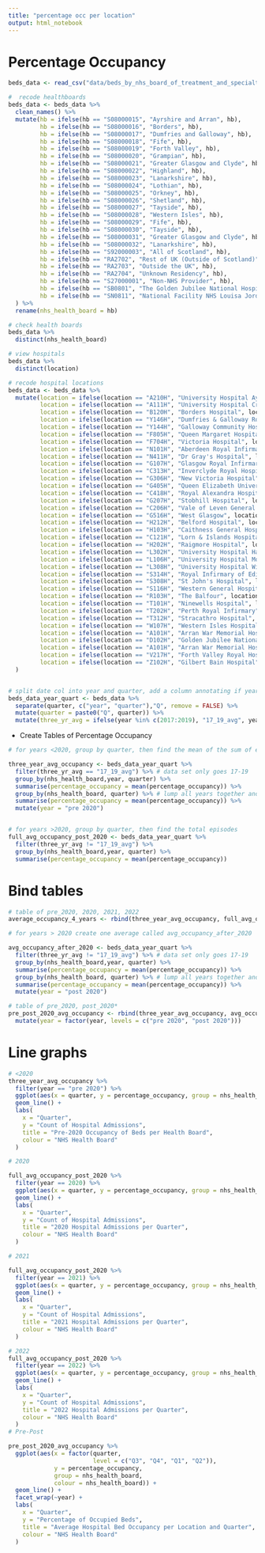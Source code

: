 ```yaml
---
title: "percentage occ per location"
output: html_notebook
---
```


# Percentage Occupancy

```r
beds_data <- read_csv("data/beds_by_nhs_board_of_treatment_and_specialty.csv")
```


```r
#  recode healthboards
beds_data <- beds_data %>% 
  clean_names() %>% 
  mutate(hb = ifelse(hb == "S08000015", "Ayrshire and Arran", hb),
         hb = ifelse(hb == "S08000016", "Borders", hb),
         hb = ifelse(hb == "S08000017", "Dumfries and Galloway", hb),
         hb = ifelse(hb == "S08000018", "Fife", hb),
         hb = ifelse(hb == "S08000019", "Forth Valley", hb),
         hb = ifelse(hb == "S08000020", "Grampian", hb),
         hb = ifelse(hb == "S08000021", "Greater Glasgow and Clyde", hb),
         hb = ifelse(hb == "S08000022", "Highland", hb),
         hb = ifelse(hb == "S08000023", "Lanarkshire", hb),
         hb = ifelse(hb == "S08000024", "Lothian", hb),
         hb = ifelse(hb == "S08000025", "Orkney", hb),
         hb = ifelse(hb == "S08000026", "Shetland", hb),
         hb = ifelse(hb == "S08000027", "Tayside", hb),
         hb = ifelse(hb == "S08000028", "Western Isles", hb),
         hb = ifelse(hb == "S08000029", "Fife", hb),
         hb = ifelse(hb == "S08000030", "Tayside", hb),
         hb = ifelse(hb == "S08000031", "Greater Glasgow and Clyde", hb),
         hb = ifelse(hb == "S08000032", "Lanarkshire", hb),
         hb = ifelse(hb == "S92000003", "All of Scotland", hb),
         hb = ifelse(hb == "RA2702", "Rest of UK (Outside of Scotland)", hb),
         hb = ifelse(hb == "RA2703", "Outside the UK", hb),
         hb = ifelse(hb == "RA2704", "Unknown Residency", hb),
         hb = ifelse(hb == "S27000001", "Non-NHS Provider", hb),
         hb = ifelse(hb == "SB0801", "The Golden Jubilee National Hospital", hb),
         hb = ifelse(hb == "SN0811", "National Facility NHS Louisa Jordan", hb),
  ) %>%
  rename(nhs_health_board = hb) 
```

```r
# check health boards
beds_data %>% 
  distinct(nhs_health_board)
```

```r
# view hospitals
beds_data %>% 
  distinct(location)


```


```r
# recode hospital locations
beds_data <- beds_data %>% 
  mutate(location = ifelse(location == "A210H", "University Hospital Ayr", location),
         location = ifelse(location == "A111H", "University Hospital Crosshouse", location),
         location = ifelse(location == "B120H", "Borders Hospital", location),
         location = ifelse(location == "Y146H", "Dumfries & Galloway Royal Infirmary", location),
         location = ifelse(location == "Y144H", "Galloway Community Hospital", location),
         location = ifelse(location == "F805H", "Queen Margaret Hospital", location),
         location = ifelse(location == "F704H", "Victoria Hospital", location),
         location = ifelse(location == "N101H", "Aberdeen Royal Infirmary", location),
         location = ifelse(location == "N411H", "Dr Gray's Hospital", location),
         location = ifelse(location == "G107H", "Glasgow Royal Infirmary", location),
         location = ifelse(location == "C313H", "Inverclyde Royal Hospital", location),
         location = ifelse(location == "G306H", "New Victoria Hospital", location),
         location = ifelse(location == "G405H", "Queen Elizabeth University Hospital", location),
         location = ifelse(location == "C418H", "Royal Alexandra Hospital", location),
         location = ifelse(location == "G207H", "Stobhill Hospital", location),
         location = ifelse(location == "C206H", "Vale of Leven General Hospital", location),
         location = ifelse(location == "G516H", "West Glasgow", location),
         location = ifelse(location == "H212H", "Belford Hospital", location),
         location = ifelse(location == "H103H", "Caithness General Hospital", location),
         location = ifelse(location == "C121H", "Lorn & Islands Hospital", location),
         location = ifelse(location == "H202H", "Raigmore Hospital", location),
         location = ifelse(location == "L302H", "University Hospital Hairmyres", location),
         location = ifelse(location == "L106H", "University Hospital Monklands", location),
         location = ifelse(location == "L308H", "University Hospital Wishaw", location),
         location = ifelse(location == "S314H", "Royal Infirmary of Edinburgh at Little France", location),
         location = ifelse(location == "S308H", "St John's Hospital", location),
         location = ifelse(location == "S116H", "Western General Hospital", location),
         location = ifelse(location == "R103H", "The Balfour", location),
         location = ifelse(location == "T101H", "Ninewells Hospital", location),
         location = ifelse(location == "T202H", "Perth Royal Infirmary", location),
         location = ifelse(location == "T312H", "Stracathro Hospital", location),
         location = ifelse(location == "W107H", "Western Isles Hospital", location),
         location = ifelse(location == "A101H", "Arran War Memorial Hospital", location),
         location = ifelse(location == "D102H", "Golden Jubilee National Hospital", location),
         location = ifelse(location == "A101H", "Arran War Memorial Hospital", location),
         location = ifelse(location == "V217H", "Forth Valley Royal Hospital", location),
         location = ifelse(location == "Z102H", "Gilbert Bain Hospital", location),
  )



```





```r
# split date col into year and quarter, add a column annotating if year <2020
beds_data_year_quart <- beds_data %>% 
  separate(quarter, c("year", "quarter"),"Q", remove = FALSE) %>% 
  mutate(quarter = paste0("Q", quarter)) %>% 
  mutate(three_yr_avg = ifelse(year %in% c(2017:2019), "17_19_avg", year))
```

- Create Tables of Percentage Occupancy

```r

# for years <2020, group by quarter, then find the mean of the sum of episodes across the three years, summarise per quarter

three_year_avg_occupancy <- beds_data_year_quart %>% 
  filter(three_yr_avg == "17_19_avg") %>% # data set only goes 17-19
  group_by(nhs_health_board,year, quarter) %>% 
  summarise(percentage_occupancy = mean(percentage_occupancy)) %>% 
  group_by(nhs_health_board, quarter) %>% # lump all years together and just focus on quarters
  summarise(percentage_occupancy = mean(percentage_occupancy)) %>% 
  mutate(year = "pre 2020")



```

```r
# for years >2020, group by quarter, then find the total episodes
full_avg_occupancy_post_2020 <- beds_data_year_quart %>% 
  filter(three_yr_avg != "17_19_avg") %>% 
  group_by(nhs_health_board,year, quarter) %>% 
  summarise(percentage_occupancy = mean(percentage_occupancy)) 
```
# Bind tables
```r
# table of pre_2020, 2020, 2021, 2022
average_occupancy_4_years <- rbind(three_year_avg_occupancy, full_avg_occupancy_post_2020)
```




```r
# for years > 2020 create one average called avg_occupancy_after_2020

avg_occupancy_after_2020 <- beds_data_year_quart %>% 
  filter(three_yr_avg != "17_19_avg") %>% # data set only goes 17-19
  group_by(nhs_health_board,year, quarter) %>% 
  summarise(percentage_occupancy = mean(percentage_occupancy)) %>% 
  group_by(nhs_health_board, quarter) %>% # lump all years together and just focus on quarters
  summarise(percentage_occupancy = mean(percentage_occupancy)) %>% 
  mutate(year = "post 2020")


```
```r

# table of pre_2020, post_2020*
pre_post_2020_avg_occupancy <- rbind(three_year_avg_occupancy, avg_occupancy_after_2020) %>% 
  mutate(year = factor(year, levels = c("pre 2020", "post 2020")))


```


# Line graphs

```r

# <2020
three_year_avg_occupancy %>% 
  filter(year == "pre 2020") %>% 
  ggplot(aes(x = quarter, y = percentage_occupancy, group = nhs_health_board, colour = nhs_health_board)) + 
  geom_line() +
  labs(
    x = "Quarter", 
    y = "Count of Hospital Admissions",
    title = "Pre-2020 Occupancy of Beds per Health Board",
    colour = "NHS Health Board"
  )

# 2020

full_avg_occupancy_post_2020 %>% 
  filter(year == 2020) %>% 
  ggplot(aes(x = quarter, y = percentage_occupancy, group = nhs_health_board, colour = nhs_health_board)) + 
  geom_line() +
  labs(
    x = "Quarter", 
    y = "Count of Hospital Admissions",
    title = "2020 Hospital Admissions per Quarter",
    colour = "NHS Health Board"
  )

# 2021

full_avg_occupancy_post_2020 %>% 
  filter(year == 2021) %>% 
  ggplot(aes(x = quarter, y = percentage_occupancy, group = nhs_health_board, colour = nhs_health_board)) + 
  geom_line() +
  labs(
    x = "Quarter", 
    y = "Count of Hospital Admissions",
    title = "2021 Hospital Admissions per Quarter",
    colour = "NHS Health Board"
  )

# 2022
full_avg_occupancy_post_2020 %>% 
  filter(year == 2022) %>% 
  ggplot(aes(x = quarter, y = percentage_occupancy, group = nhs_health_board, colour = nhs_health_board)) + 
  geom_line() +
  labs(
    x = "Quarter", 
    y = "Count of Hospital Admissions",
    title = "2022 Hospital Admissions per Quarter",
    colour = "NHS Health Board"
  )
# Pre-Post

pre_post_2020_avg_occupancy %>% 
  ggplot(aes(x = factor(quarter, 
                        level = c("Q3", "Q4", "Q1", "Q2")), 
             y = percentage_occupancy, 
             group = nhs_health_board, 
             colour = nhs_health_board)) + 
  geom_line() +
  facet_wrap(~year) +
  labs(
    x = "Quarter", 
    y = "Percentage of Occupied Beds",
    title = "Average Hospital Bed Occupancy per Location and Quarter",
    colour = "NHS Health Board"
  )
```